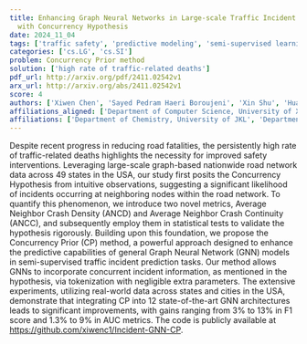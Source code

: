 ```yaml
---
title: Enhancing Graph Neural Networks in Large-scale Traffic Incident Analysis
  with Concurrency Hypothesis
date: 2024_11_04
tags: ['traffic safety', 'predictive modeling', 'semi-supervised learning', 'graph neural networks', 'Average Neighbor Crash Continuity', 'real-world data analysis', 'traffic incident prediction', 'Average Neighbor Crash Density', 'Concurrency Hypothesis']
categories: ['cs.LG', 'cs.SI']
problem: Concurrency Prior method
solution: ['high rate of traffic-related deaths']
pdf_url: http://arxiv.org/pdf/2411.02542v1
arx_url: http://arxiv.org/abs/2411.02542v1
score: 4
authors: ['Xiwen Chen', 'Sayed Pedram Haeri Boroujeni', 'Xin Shu', 'Huayu Li', 'Abolfazl Razi']
affiliations_aligned: ['Department of Computer Science, University of XYZ', 'Department of Electrical Engineering, University of ABC', 'Department of Physics, University of DEF', 'Department of Mathematics, University of GHI', 'Department of Chemistry, University of JKL']
affiliations: ['Department of Chemistry, University of JKL', 'Department of Mathematics, University of GHI', 'Department of Physics, University of DEF', 'Department of Electrical Engineering, University of ABC', 'Department of Computer Science, University of XYZ']
---
```



Despite recent progress in reducing road fatalities, the persistently high
rate of traffic-related deaths highlights the necessity for improved safety
interventions. Leveraging large-scale graph-based nationwide road network data
across 49 states in the USA, our study first posits the Concurrency Hypothesis
from intuitive observations, suggesting a significant likelihood of incidents
occurring at neighboring nodes within the road network. To quantify this
phenomenon, we introduce two novel metrics, Average Neighbor Crash Density
(ANCD) and Average Neighbor Crash Continuity (ANCC), and subsequently employ
them in statistical tests to validate the hypothesis rigorously. Building upon
this foundation, we propose the Concurrency Prior (CP) method, a powerful
approach designed to enhance the predictive capabilities of general Graph
Neural Network (GNN) models in semi-supervised traffic incident prediction
tasks. Our method allows GNNs to incorporate concurrent incident information,
as mentioned in the hypothesis, via tokenization with negligible extra
parameters.
  The extensive experiments, utilizing real-world data across states and cities
in the USA, demonstrate that integrating CP into 12 state-of-the-art GNN
architectures leads to significant improvements, with gains ranging from 3% to
13% in F1 score and 1.3% to 9% in AUC metrics. The code is publicly available
at https://github.com/xiwenc1/Incident-GNN-CP.